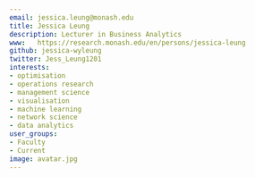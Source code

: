 ```yaml
---
email: jessica.leung@monash.edu
title: Jessica Leung
description: Lecturer in Business Analytics
www:   https://research.monash.edu/en/persons/jessica-leung
github: jessica-wyleung
twitter: Jess_Leung1201
interests:
- optimisation
- operations research
- management science
- visualisation
- machine learning
- network science
- data analytics
user_groups:
- Faculty
- Current
image: avatar.jpg
---
```

